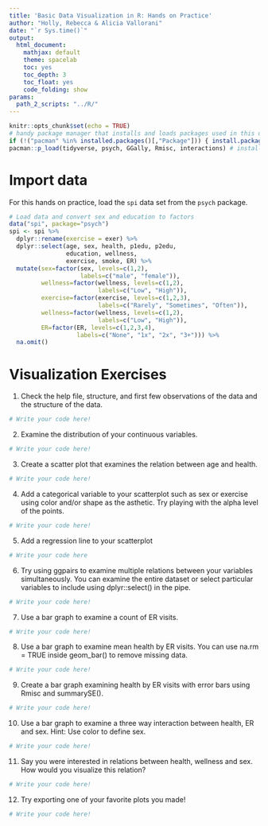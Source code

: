 ```yaml
---
title: 'Basic Data Visualization in R: Hands on Practice'
author: "Holly, Rebecca & Alicia Vallorani"
date: "`r Sys.time()`"
output:
  html_document:
    mathjax: default
    theme: spacelab
    toc: yes
    toc_depth: 3
    toc_float: yes
    code_folding: show
params:
  path_2_scripts: "../R/"
---
```


```r
knitr::opts_chunk$set(echo = TRUE)
# handy package manager that installs and loads packages used in this document
if (!("pacman" %in% installed.packages()[,"Package"])) { install.packages("pacman") } 
pacman::p_load(tidyverse, psych, GGally, Rmisc, interactions) # install (if needed) and load packages
```

# Import data

For this hands on practice, load the `spi` data set from the `psych` package.

```r
# Load data and convert sex and education to factors
data("spi", package="psych")
spi <- spi %>% 
  dplyr::rename(exercise = exer) %>%
  dplyr::select(age, sex, health, p1edu, p2edu, 
                education, wellness,
                exercise, smoke, ER) %>%
  mutate(sex=factor(sex, levels=c(1,2), 
                    labels=c("male", "female")),
         wellness=factor(wellness, levels=c(1,2), 
                         labels=c("Low", "High")),
         exercise=factor(exercise, levels=c(1,2,3), 
                         labels=c("Rarely", "Sometimes", "Often")),
         wellness=factor(wellness, levels=c(1,2), 
                         labels=c("Low", "High")),
         ER=factor(ER, levels=c(1,2,3,4), 
                   labels=c("None", "1x", "2x", "3+"))) %>%
  na.omit()
```

# Visualization Exercises

1. Check the help file, structure, and first few observations of the data and the structure of the data.

```r

# Write your code here!

```

2. Examine the distribution of your continuous variables.

```r

# Write your code here!

```

3. Create a scatter plot that examines the relation between age and health.

```r

# Write your code here!

```

4. Add a categorical variable to your scatterplot such as sex or exercise using color and/or shape as the asthetic. Try playing with the alpha level of the points. 

```r

# Write your code here!

```

5. Add a regression line to your scatterplot

```r

# Write your code here

```

6. Try using ggpairs to examine multiple relations between your variables simultaneously. You can examine the entire dataset or select particular variables to include using dplyr::select() in the pipe.

```r

# Write your code here!

```

7. Use a bar graph to examine a count of ER visits.

```r

# Write your code here!

```


8. Use a bar graph to examine mean health by ER visits. You can use na.rm = TRUE inside geom_bar() to remove missing data.

```r

# Write your code here!

```

9. Create a bar graph examining health by ER visits with error bars using Rmisc and summarySE().

```r

# Write your code here!

```

10. Use a bar graph to examine a three way interaction between health, ER and sex. Hint: Use color to define sex.

```r

# Write your code here!

```

11. Say you were interested in relations between health, wellness and sex. How would you visualize this relation?

```r

# Write your code here!

```

12. Try exporting one of your favorite plots you made!

```r

# Write your code here!

```


